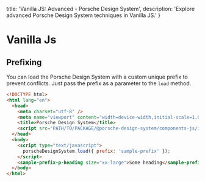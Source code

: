 
  title: 'Vanilla JS: Advanced - Porsche Design System',
  description: 'Explore advanced Porsche Design System techniques in Vanilla JS.'
}

# Vanilla Js

<TableOfContents headings={[]} />

## Prefixing

You can load the Porsche Design System with a custom unique prefix to prevent conflicts. Just pass the prefix as a
parameter to the `load` method.

```html
<!DOCTYPE html>
<html lang="en">
  <head>
    <meta charset="utf-8" />
    <meta name="viewport" content="width=device-width,initial-scale=1.0" />
    <title>Porsche Design System</title>
    <script src="PATH/TO/PACKAGE/@porsche-design-system/components-js/index.js"></script>
  </head>
  <body>
    <script type="text/javascript">
      porscheDesignSystem.load({ prefix: 'sample-prefix' });
    </script>
    <sample-prefix-p-heading size="xx-large">Some heading</sample-prefix-p-heading>
  </body>
</html>
```
